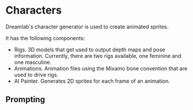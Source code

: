 # Characters

Dreamlab's character generator is used to create animated sprites.

It has the following components:

- Rigs. 3D models that get used to output depth maps and pose information. Currently, there are two rigs available, one feminine and one masculine.
- Animations. Animation files using the Mixamo bone convention that are used to drive rigs.
- AI Painter. Generates 2D sprites for each frame of an animation.

## Prompting

<!--
This doesn't work so I'm removing it

### Concept Isolation
Dreamlab allows you to associate certain words with certain objects explicitly.

For example, this prompt may lead to colors bleeding across concepts (black applies to pants, green applies to background or shoes, etc.):
```
man wearing a black jacket, blue pants, green baseball cap
```
We can see that in this result:
video here

However, we can rewrite our prompt like this:
```
man wearing a [black: jacket], [blue: pants], [green: baseball cap]
```
video here

Here's another example:
```
knight wearing armor, red helmet, black chestplate full body
```
...

This solves the problem of having color bleed into the rest of your image.
-->
